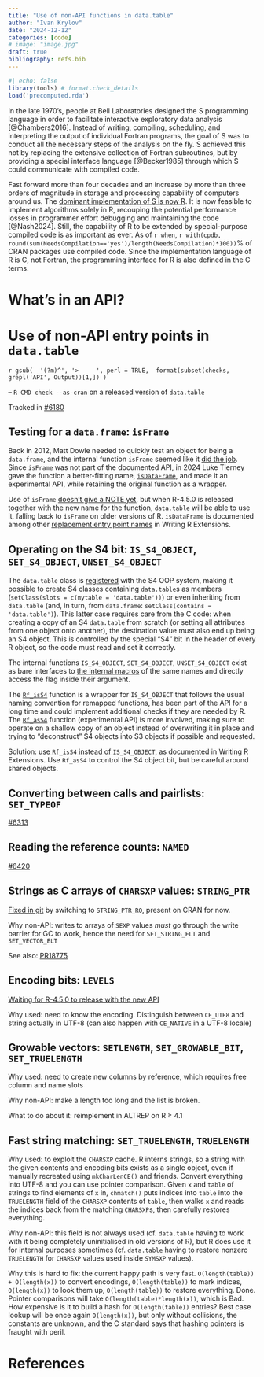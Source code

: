 ```yaml
---
title: "Use of non-API functions in data.table"
author: "Ivan Krylov"
date: "2024-12-12"
categories: [code]
# image: "image.jpg"
draft: true
bibliography: refs.bib
---
```


```r
#| echo: false
library(tools) # format.check_details
load('precomputed.rda')
```

In the late 1970's, people at Bell Laboratories designed the S
programming language in order to facilitate interactive exploratory data
analysis [@Chambers2016]. Instead of writing, compiling, scheduling, and
interpreting the output of individual Fortran programs, the goal of S
was to conduct all the necessary steps of the analysis on the fly. S
achieved this not by replacing the extensive collection of Fortran
subroutines, but by providing a special interface language [@Becker1985]
through which S could communicate with compiled code.

Fast forward more than four decades and an increase by more than three
orders of magnitude in storage and processing capability of computers
around us. The [dominant implementation of S is now R][is.R]. It is now
feasible to implement algorithms solely in R, recouping the potential
performance losses in programmer effort debugging and maintaining the
code [@Nash2024]. Still, the capability of R to be extended by
special-purpose compiled code is as important as ever. As of `r when`,
`r with(cpdb, round(sum(NeedsCompilation=='yes')/length(NeedsCompilation)*100))`%
of CRAN packages use compiled code. Since the implementation language of
R is C, not Fortran, the programming interface for R is also defined in
the C terms.

What's in an API?
=================

<!-- Historically: [WRE] giveth certain entry points for use,
`tools:::nonAPI` taketh away certain others, and the rest exist in an
ontologial limbo as forbidden and yet not utterly forbidden

Example: serialization API -->

<!-- Calls for improvement have been seen before, e.g. [NativeAPI2016]
MAYBE: search R(-pkg)?-devel for earlier mentions of this
MAYBE: how did Rinternals change since 3.3.0? USE_RINTERNALS is gone
After the [latest conflict][ALTREPnonAPI], Luke Tierney [started
work][clarifyingAPI] on declaring functions and symbols (variables or
preprocessor constants or enums?) as API / experimental API / embedding
API -->

<!-- MAYBE: somehow obtain the list of imports (mirror Windows builds
from CRAN? download the one compiled by Luke Tierney?) and try to
extract neither-official-API nor-official-nonAPI counts -->

<!-- MAYBE: see which listed non-API functions are the most "popular" in
packages still on CRAN -->

Use of non-API entry points in `data.table`
===========================================

`r gsub(
 '(?m)^', '>     ', perl = TRUE,
 format(subset(checks, grepl('API', Output))[1,])
)`

 -- ` R CMD check --as-cran ` on a released version of `data.table`

Tracked in [#6180][remove_non_API]

Testing for a `data.frame`: `isFrame`
-------------------------------------

Back in 2012, Matt Dowle needed to quickly test an object for being a
`data.frame`, and the internal function `isFrame` seemed like it
[did the job][datatable_isframe_added]. Since `isFrame` was not part of
the documented API, in 2024 Luke Tierney gave the function a
better-fitting name, [`isDataFrame`][R_isdataframe_added], and made it
an experimental API, while retaining the original function as a wrapper.

Use of `isFrame` [doesn't give a NOTE yet][remove_isframe], but when
R-4.5.0 is released together with the new name for the function,
`data.table` will be able to use it, falling back to `isFrame` on older
versions of R. `isDataFrame` is documented among other [replacement
entry point names][WRE_replacement_entrypoints] in Writing R Extensions.

Operating on the S4 bit: `IS_S4_OBJECT`, `SET_S4_OBJECT`, `UNSET_S4_OBJECT`
----------------------------------------------------------------------------------------

The `data.table` class is [registered][setOldClass] with the S4 OOP
system, making it possible to create S4 classes containing `data.table`s
as members (`setClass(slots = c(mytable = 'data.table'))`) or even
inheriting from `data.table` (and, in turn, from `data.frame`:
`setClass(contains = 'data.table')`). This latter case requires care
from the C code: when creating a copy of an S4 `data.table` from scratch
(or setting all attributes from one object onto another), the
destination value must also end up being an S4 object. This is
controlled by the special "S4" bit in the header of every R object, so
the code must read and set it correctly.

The internal functions `IS_S4_OBJECT`, `SET_S4_OBJECT`,
`UNSET_S4_OBJECT` exist as bare interfaces to [the internal
macros][IS_S4_OBJECT] of the same names and directly access the flag
inside their argument.

The [`Rf_isS4`][isS4] function is a wrapper for `IS_S4_OBJECT` that
follows the usual naming convention for remapped functions, has been
part of the API for a long time and could implement additional checks if
they are needed by R. The [`Rf_asS4`][asS4] function (experimental API)
is more involved, making sure to operate on a shallow copy of an object
instead of overwriting it in place and trying to "deconstruct" S4
objects into S3 objects if possible and requested.

Solution: [use `Rf_isS4` instead of
`IS_S4_OBJECT`][remove_set_s4_object], as
[documented][WRE_replacement_entrypoints] in Writing R Extensions. Use
`Rf_asS4` to control the S4 object bit, but be careful <!--how?-->
around shared objects.

Converting between calls and pairlists: `SET_TYPEOF`
----------------------------------------------------

[#6313][remove_set_typeof]

Reading the reference counts: `NAMED`
-------------------------------------

[#6420][remove_named]

Strings as C arrays of `CHARSXP` values: `STRING_PTR`
-----------------------------------------------------

[Fixed in git][remove_string_ptr] by switching to `STRING_PTR_RO`,
present on CRAN for now.
<!-- TODO: Why used -->

Why non-API: writes to arrays of `SEXP` values *must* go through the
write barrier for GC to work, hence the need for `SET_STRING_ELT` and
`SET_VECTOR_ELT`

See also: [PR18775]

Encoding bits: `LEVELS`
-----------------------

[Waiting for R-4.5.0 to release with the new API][remove_levels]
<!-- TODO: link to PR -->

Why used: need to know the encoding. Distinguish between `CE_UTF8` and
string actually in UTF-8 (can also happen with `CE_NATIVE` in a UTF-8
locale)

<!-- TODO: how exactly is the check implemented in data.table and which
APIs R offers for this purpose -->
<!-- TODO: examples of why exactly LEVELS is deep internal sorcery -->
<!-- TODO: LEVELS live inside serialized data, which R will have to keep
being able to read -->

Growable vectors: `SETLENGTH`, `SET_GROWABLE_BIT`, `SET_TRUELENGTH`
-------------------------------------------------------------------

<!-- TODO: history of overallocated lists+names in data.table -->

Why used: need to create new columns by reference, which requires free
column and name slots

Why non-API: make a length too long and the list is broken.
<!-- TODO: Setting a length too short while having something other than
`R_NilValue` inside: does it break something? Are these values
reachable from the GC point of view? -->
<!-- TODO: the exact nature of GROWABLE_BIT -->
<!-- TODO: verify that these are the only uses of SETLENGTH,
SET_GROWABLE_BIT -->

What to do about it: reimplement in ALTREP on R &ge; 4.1

Fast string matching: `SET_TRUELENGTH`, `TRUELENGTH`
----------------------------------------------------

Why used: to exploit the `CHARSXP` cache. R interns strings, so a string
with the given contents and encoding bits exists as a single object,
even if manually recreated using `mkCharLenCE()` and friends.
Convert everything into UTF-8 and you can use pointer comparison.
Given `x` and `table` of strings to find elements of `x` in, `chmatch()`
puts indices into `table` into the `TRUELENGTH` field of the `CHARSXP`
contents of `table`, then walks `x` and reads the indices back from the
matching `CHARSXP`s, then carefully restores everything.

<!-- TODO: expand, possibly illustrate this explanation and others -->

Why non-API: this field is not always used (cf. `data.table` having to
work with it being completely uninitialised in old versions of R), but R
does use it for internal purposes sometimes (cf. `data.table` having to
restore nonzero `TRUELENGTH` for `CHARSXP` values used inside `SYMSXP`
values).

Why this is hard to fix: the current happy path is very fast.
`O(length(table)) + O(length(x))` to convert encodings,
`O(length(table))` to mark indices, `O(length(x))` to look them up,
`O(length(table))` to restore everything. Done. Pointer comparisons will
take `O(length(table)*length(x))`, which is Bad. How expensive is it to
build a hash for `O(length(table))` entries? Best case lookup will be
once again `O(length(x))`, but only without collisions, the constants
are unknown, and the C standard says that hashing pointers is fraught
with peril.

<!-- TODO: more uses of SET_TRUELENGTH for similar purposes -->

References
==========

[is.R]: https://developer.r-project.org/blosxom.cgi/R-devel/NEWS/2024/03/08#n2024-03-09
[WRE]: https://cran.r-project.org/doc/manuals/R-exts.html
[NativeAPI2016]: https://wiki.r-consortium.org/view/R_Native_API
[ALTREPnonAPI]: https://stat.ethz.ch/pipermail/r-devel/2024-April/083349.html
[clarifyingAPI]: https://stat.ethz.ch/pipermail/r-devel/2024-June/083449.html
[remove_non_API]: https://github.com/Rdatatable/data.table/issues/6180
[datatable_isframe_added]: https://github.com/Rdatatable/data.table/commit/87666e70ce1a69b28f0e92ec7504d80e3d53a824#diff-4fc47a9752ba4edfef0cabcc1958eda943545ad3859e48d498b0e3f87a9ae5aeR192
[R_isdataframe_added]: https://github.com/r-devel/r-svn/commit/4ef83b9dc3c6874e774195d329cbb6c11a71c414
[WRE_replacement_entrypoints]: https://cran.r-project.org/doc/manuals/r-devel/R-exts.html#Some-API-replacements-for-non_002dAPI-entry-points
[remove_isframe]: https://github.com/Rdatatable/data.table/issues/6244
[setOldClass]: https://search.r-project.org/R/refmans/methods/html/setOldClass.html
[IS_S4_OBJECT]: https://github.com/r-devel/r-svn/blob/c20ebd2d417d9ebb915e32bfb0bfdad768f9a80a/src/main/memory.c#L4033-L4035
[isS4]: https://github.com/r-devel/r-svn/blob/c20ebd2d417d9ebb915e32bfb0bfdad768f9a80a/src/main/objects.c#L1838-L1841
[asS4]: https://github.com/r-devel/r-svn/blob/c20ebd2d417d9ebb915e32bfb0bfdad768f9a80a/src/main/objects.c#L1843
[remove_set_s4_object]: https://github.com/Rdatatable/data.table/pull/6183
[remove_set_typeof]: https://github.com/Rdatatable/data.table/pull/6313
[remove_named]: https://github.com/Rdatatable/data.table/pull/6420
[remove_levels]: https://github.com/Rdatatable/data.table/pull/6422
[remove_string_ptr]: https://github.com/Rdatatable/data.table/pull/6312
[PR18775]: https://bugs.r-project.org/show_bug.cgi?id=18775
